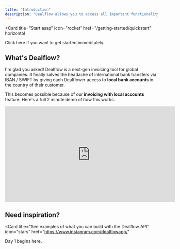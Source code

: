 ```yaml
---
title: "Introduction"
description: "Dealflow allows you to access all important functionality in the platform via simple API calls. This works well for AI agents, workflow automations and other SaaS products. Here's everything you should know."
---
```


<Card
  title="Start asap"
  icon="rocket"
  href="/getting-started/quickstart"
  horizontal
>
  Click here if you want to get started immeditately.
</Card>

## What's Dealflow?

I'm glad you asked! Dealflow is a next-gen invoicing tool for global companies. It finally solves the headache of international bank transfers via IBAN / SWIFT by giving each Dealflower access to **local bank accounts** in the country of their customer.

This becomes possible because of our **invoicing with local accounts** feature. Here's a full 2 minute demo of how this works: 

<iframe
  width="560"
  height="315"
  src="https://www.youtube.com/embed/Sg4PszJIiR0"
  title="Dealflow Demo"
  frameBorder="0"
  allow="accelerometer; autoplay; clipboard-write; encrypted-media; gyroscope; picture-in-picture"
  allowFullScreen
></iframe>

## Need inspiration?

<Card
  title="See examples of what you can build with the Dealflow API"
  icon="stars"
  href="https://www.instagram.com/dealflowapp/"
>
  Day 1 begins here.
</Card>
